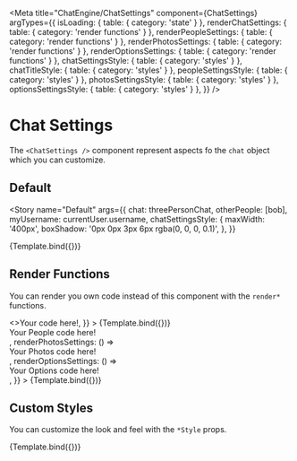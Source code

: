 

<Meta
  title="ChatEngine/ChatSettings"
  component={ChatSettings}
  argTypes={{
    isLoading: { table: { category: 'state' } },
    renderChatSettings: { table: { category: 'render functions' } },
    renderPeopleSettings: { table: { category: 'render functions' } },
    renderPhotosSettings: { table: { category: 'render functions' } },
    renderOptionsSettings: { table: { category: 'render functions' } },
    chatSettingsStyle: { table: { category: 'styles' } },
    chatTitleStyle: { table: { category: 'styles' } },
    peopleSettingsStyle: { table: { category: 'styles' } },
    photosSettingsStyle: { table: { category: 'styles' } },
    optionsSettingsStyle: { table: { category: 'styles' } },
  }}
/>


# Chat Settings

The `<ChatSettings />` component represent aspects fo the `chat` object which you can customize.

## Default

<Story
  name="Default"
  args={{
    chat: threePersonChat,
    otherPeople: [bob],
    myUsername: currentUser.username,
    chatSettingsStyle: {
      maxWidth: '400px',
      boxShadow: '0px 0px 3px 6px rgba(0, 0, 0, 0.1)',
    },
  }}
>
  {Template.bind({})}
</Story>

<ArgsTable story="Default" />

## Render Functions

You can render you own code instead of this component with the `render*` functions.

<Canvas>
  <Story
    name="Render Functions"
    args={{
      chat: threePersonChat,
      renderChatSettings: () => <>Your code here!</>,
    }}
  >
    {Template.bind({})}
  </Story>
</Canvas>

<Canvas>
  <Story
    name="Render Functions 2"
    args={{
      chat: threePersonChat,
      renderPeopleSettings: () => <div>Your People code here!</div>,
      renderPhotosSettings: () => <div>Your Photos code here!</div>,
      renderOptionsSettings: () => <div>Your Options code here!</div>,
    }}
  >
    {Template.bind({})}
  </Story>
</Canvas>

## Custom Styles

You can customize the look and feel with the `*Style` props.

<Canvas>
  <Story
    name="Custom Styles"
    args={{
      chat: threePersonChat,
      chatSettingsStyle: {
        maxWidth: '400px',
        border: '2px solid red',
      },
      chatTitleStyle: { border: '2px solid blue' },
      peopleSettingsStyle: { border: '2px solid green' },
      photosSettingsStyle: { border: '2px solid orange' },
      optionsSettingsStyle: { border: '2px solid violet' },
    }}
  >
    {Template.bind({})}
  </Story>
</Canvas>
